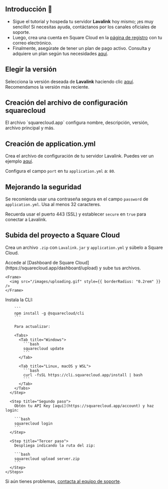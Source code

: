 ## Introducción 🚀

- Sigue el tutorial y hospeda tu servidor **Lavalink** hoy mismo; ¡es muy sencillo! Si necesitas ayuda, contáctanos por los canales oficiales de soporte.
- Luego, crea una cuenta en Square Cloud en la [página de registro](https://squarecloud.app/signup) con tu correo electrónico.
- Finalmente, asegúrate de tener un plan de pago activo. Consulta y adquiere un plan según tus necesidades [aquí](https://squarecloud.app/plans).

## Elegir la versión

Selecciona la versión deseada de **Lavalink** haciendo clic [aquí](https://github.com/freyacodes/Lavalink/releases/). Recomendamos la versión más reciente.

## Creación del archivo de configuración squarecloud

<Card title="Aprende a crear el archivo de configuración para Square Cloud." icon="link" href="https://docs.squarecloud.app/getting-started/config-file">
  El archivo `squarecloud.app` configura nombre, descripción, versión, archivo principal y más.
</Card>

## Creación de application.yml

Crea el archivo de configuración de tu servidor Lavalink. Puedes ver un ejemplo [aquí](https://github.com/freyacodes/Lavalink/blob/master/LavalinkServer/application.yml.example).

<Warning>Configura el campo `port` en tu `application.yml` a: `80`.</Warning>

## Mejorando la seguridad

Se recomienda usar una contraseña segura en el campo `password` de `application.yml`. Usa al menos 32 caracteres.

<Note>Recuerda usar el puerto 443 (SSL) y establecer `secure` en `true` para conectar a Lavalink.</Note>

## Subida del proyecto a Square Cloud

Crea un archivo `.zip` con `Lavalink.jar` y `application.yml` y súbelo a Square Cloud.

<Tabs>
  <Tab title="Subida desde el panel">
    Accede al [Dashboard de Square Cloud](https://squarecloud.app/dashboard/upload) y sube tus archivos.

    <Frame>
      <img src="/images/uploading.gif" style={{ borderRadius: "0.2rem" }} />
    </Frame>
  </Tab>

  <Tab title="Subida por CLI">
    <Steps>
      <Step title="Primer paso">
        Instala la CLI:

        ```
        npm install -g @squarecloud/cli
        ```

        Para actualizar:

        <Tabs>
          <Tab title="Windows">
            ```bash
            squarecloud update
            ```
          </Tab>

          <Tab title="Linux, macOS y WSL">
            ```bash
            curl -fsSL https://cli.squarecloud.app/install | bash
            ```
          </Tab>
        </Tabs>
      </Step>

      <Step title="Segundo paso">
        Obtén tu API Key [aquí](https://squarecloud.app/account) y haz login:

        ```bash
        squarecloud login
        ```
      </Step>

      <Step title="Tercer paso">
        Despliega indicando la ruta del zip:

        ```bash
        squarecloud upload server.zip
        ```
      </Step>
    </Steps>
  </Tab>
</Tabs>

Si aún tienes problemas, [contacta al equipo de soporte](/company/support).
